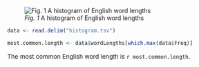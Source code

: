![*Fig. 1* A histogram of English word lengths](histogram.png)

```r
data <- read.delim("histogram.tsv")
```

```r
most.common.length <- data$wordLengths[which.max(data$Freq)]
```

The most common English word length is `r most.common.length`.
